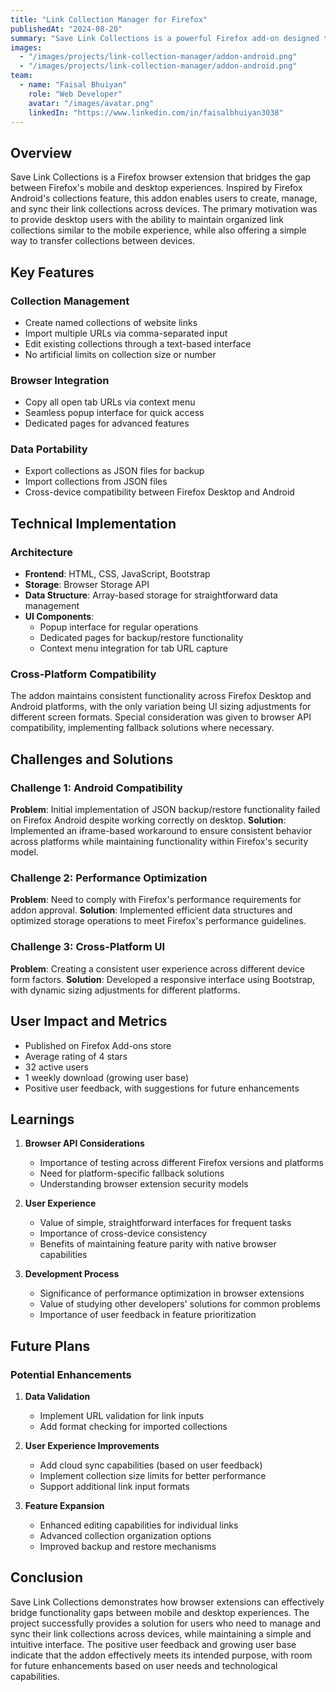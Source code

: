 ```yaml
---
title: "Link Collection Manager for Firefox"
publishedAt: "2024-08-20"
summary: "Save Link Collections is a powerful Firefox add-on designed to help users manage and organize their online browsing experience more efficiently. Whether you're researching, curating content, or just keeping track of your favorite websites, this extension allows you to easily save, organize, and access your collections of links across multiple devices."
images:
  - "/images/projects/link-collection-manager/addon-android.png"
  - "/images/projects/link-collection-manager/addon-android.png"
team:
  - name: "Faisal Bhuiyan"
    role: "Web Developer"
    avatar: "/images/avatar.png"
    linkedIn: "https://www.linkedin.com/in/faisalbhuiyan3038"
---
```


## Overview

Save Link Collections is a Firefox browser extension that bridges the gap between Firefox's mobile and desktop experiences. Inspired by Firefox Android's collections feature, this addon enables users to create, manage, and sync their link collections across devices. The primary motivation was to provide desktop users with the ability to maintain organized link collections similar to the mobile experience, while also offering a simple way to transfer collections between devices.

## Key Features

### Collection Management
- Create named collections of website links
- Import multiple URLs via comma-separated input
- Edit existing collections through a text-based interface
- No artificial limits on collection size or number

### Browser Integration
- Copy all open tab URLs via context menu
- Seamless popup interface for quick access
- Dedicated pages for advanced features

### Data Portability
- Export collections as JSON files for backup
- Import collections from JSON files
- Cross-device compatibility between Firefox Desktop and Android

## Technical Implementation

### Architecture
- **Frontend**: HTML, CSS, JavaScript, Bootstrap
- **Storage**: Browser Storage API
- **Data Structure**: Array-based storage for straightforward data management
- **UI Components**:
  - Popup interface for regular operations
  - Dedicated pages for backup/restore functionality
  - Context menu integration for tab URL capture

### Cross-Platform Compatibility
The addon maintains consistent functionality across Firefox Desktop and Android platforms, with the only variation being UI sizing adjustments for different screen formats. Special consideration was given to browser API compatibility, implementing fallback solutions where necessary.

## Challenges and Solutions

### Challenge 1: Android Compatibility
**Problem**: Initial implementation of JSON backup/restore functionality failed on Firefox Android despite working correctly on desktop.
**Solution**: Implemented an iframe-based workaround to ensure consistent behavior across platforms while maintaining functionality within Firefox's security model.

### Challenge 2: Performance Optimization
**Problem**: Need to comply with Firefox's performance requirements for addon approval.
**Solution**: Implemented efficient data structures and optimized storage operations to meet Firefox's performance guidelines.

### Challenge 3: Cross-Platform UI
**Problem**: Creating a consistent user experience across different device form factors.
**Solution**: Developed a responsive interface using Bootstrap, with dynamic sizing adjustments for different platforms.

## User Impact and Metrics

- Published on Firefox Add-ons store
- Average rating of 4 stars
- 32 active users
- 1 weekly download (growing user base)
- Positive user feedback, with suggestions for future enhancements

## Learnings

1. **Browser API Considerations**
   - Importance of testing across different Firefox versions and platforms
   - Need for platform-specific fallback solutions
   - Understanding browser extension security models

2. **User Experience**
   - Value of simple, straightforward interfaces for frequent tasks
   - Importance of cross-device consistency
   - Benefits of maintaining feature parity with native browser capabilities

3. **Development Process**
   - Significance of performance optimization in browser extensions
   - Value of studying other developers' solutions for common problems
   - Importance of user feedback in feature prioritization

## Future Plans

### Potential Enhancements
1. **Data Validation**
   - Implement URL validation for link inputs
   - Add format checking for imported collections

2. **User Experience Improvements**
   - Add cloud sync capabilities (based on user feedback)
   - Implement collection size limits for better performance
   - Support additional link input formats

3. **Feature Expansion**
   - Enhanced editing capabilities for individual links
   - Advanced collection organization options
   - Improved backup and restore mechanisms

## Conclusion

Save Link Collections demonstrates how browser extensions can effectively bridge functionality gaps between mobile and desktop experiences. The project successfully provides a solution for users who need to manage and sync their link collections across devices, while maintaining a simple and intuitive interface. The positive user feedback and growing user base indicate that the addon effectively meets its intended purpose, with room for future enhancements based on user needs and technological capabilities.
